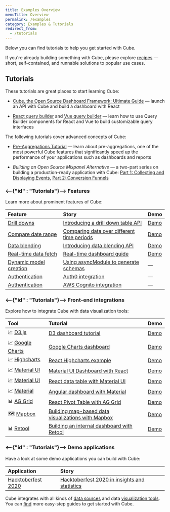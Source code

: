 ```yaml
---
title: Examples Overview
menuTitle: Overview
permalink: /examples
category: Examples & Tutorials
redirect_from:
  - /tutorials
---
```


Below you can find tutorials to help you get started with Cube.

If you're already building something with Cube, please explore
[recipes](/recipes) — short, self-contained, and runnable solutions to popular
use cases.

## Tutorials

These tutorials are great places to start learning Cube:

- [Cube, the Open Source Dashboard Framework: Ultimate Guide](https://cube.dev/blog/cubejs-open-source-dashboard-framework-ultimate-guide)
  — launch an API with Cube and build a dashboard with React

- [React query builder](https://cube.dev/blog/react-query-builder-with-cubejs)
  and [Vue query builder](https://cube.dev/blog/vue-query-builder-with-cubejs/)
  — learn how to use Query Builder components for React and Vue to build
  customizable query interfaces

The following tutorials cover advanced concepts of Cube:

- [Pre-Aggregations Tutorial](https://cube.dev/blog/high-performance-data-analytics-with-cubejs-pre-aggregations/)
  — learn about pre-aggregations, one of the most powerful Cube features that
  significantly speed up the performance of your applications such as dashboards
  and reports

- _Building an Open Source Mixpanel Alternative_ — a two-part series on building
  a production-ready application with Cube:
  [Part 1: Collecting and Displaying Events](https://cube.dev/blog/building-an-open-source-mixpanel-alternative-1),
  [Part 2: Conversion Funnels](https://cube.dev/blog/building-open-source-mixpanel-alternative-2/)

### <--{"id" : "Tutorials"}--> Features

Learn more about prominent features of Cube:

| Feature                                                                                 | Story                                                                                                             | Demo                                              |
| :-------------------------------------------------------------------------------------- | :---------------------------------------------------------------------------------------------------------------- | :------------------------------------------------ |
| [Drill downs](https://cube.dev/docs/schema/fundamentals/additional-concepts#drilldowns) | [Introducing a drill down table API](https://cube.dev/blog/introducing-a-drill-down-table-api-in-cubejs/)         | [Demo](https://drill-downs-demo.cube.dev)         |
| [Compare date range](https://cube.dev/docs/query-format#time-dimensions-format)         | [Comparing data over different time periods](https://cube.dev/blog/comparing-data-over-different-time-periods/)   | [Demo](https://compare-date-range-demo.cube.dev)  |
| [Data blending](https://cube.dev/docs/recipes/data-blending)                            | [Introducing data blending API](https://cube.dev/blog/introducing-data-blending-api/)                             | [Demo](https://data-blending-demo.cube.dev)       |
| [Real-time data fetch](https://cube.dev/docs/real-time-data-fetch)                      | [Real-time dashboard guide](https://real-time-dashboard.cube.dev)                                                 | [Demo](https://real-time-dashboard-demo.cube.dev) |
| [Dynamic model creation](https://cube.dev/docs/dynamic-schema-creation)                 | [Using asyncModule to generate schemas](https://github.com/cube-js/cube/tree/master/examples/async-module-simple) | —                                                 |
| [Authentication](https://cube.dev/docs/security#using-json-web-key-sets-jwks)           | [Auth0 integration](https://github.com/cube-js/cube/tree/master/examples/auth0)                                   | —                                                 |
| [Authentication](https://cube.dev/docs/security#using-json-web-key-sets-jwks)           | [AWS Cognito integration](https://github.com/cube-js/cube/tree/master/examples/cognito)                           | —                                                 |

### <--{"id" : "Tutorials"}--> Front-end integrations

Explore how to integrate Cube with data visualization tools:

| Tool                                                                   | Tutorial                                                                                                                 | Demo                                                                                    |
| :--------------------------------------------------------------------- | :----------------------------------------------------------------------------------------------------------------------- | :-------------------------------------------------------------------------------------- |
| 📈 [D3.js](https://awesome.cube.dev/tools/d3)                          | [D3 dashboard tutorial](https://d3-dashboard.cube.dev)                                                                   | [Demo](https://d3-dashboard-demo.cube.dev)                                              |
| 📈 [Google Charts](https://awesome.cube.dev/tools/google-charts)       | [Google Charts dashboard](https://cube.dev/blog/google-charts-dashboard)                                                 | [Demo](https://google-charts-dashboard-demo.cube.dev)                                   |
| 📈 [Highcharts](https://awesome.cube.dev/tools/highcharts)             | [React Highcharts example](https://cube.dev/blog/react-highcharts-example/)                                              | [Demo](https://highcharts-demo.cube.dev)                                                |
| 📈 [Material UI](https://awesome.cube.dev/tools/material-ui-data-grid) | [Material UI Dashboard with React](https://material-ui-dashboard.cube.dev)                                               | [Demo](https://material-ui-dashboard-demo.cube.dev)                                     |
| 📈 [Material UI](https://awesome.cube.dev/tools/material-ui-data-grid) | [React data table with Material UI](https://dev.to/cubejs/react-data-table-with-material-ui-and-a-spark-of-joy-50o1)     | [Demo](https://react-data-table-demo.cube.dev)                                          |
| 📈 [Material](https://material.io)                                     | [Angular dashboard with Material](https://angular-dashboard.cube.dev)                                                    | [Demo](https://angular-dashboard-demo.cube.dev)                                         |
| 📊 [AG Grid](https://awesome.cube.dev/tools/ag-grid)                   | [React Pivot Table with AG Grid](https://react-pivot-table.cube.dev)                                                     | [Demo](https://react-pivot-table-demo.cube.dev)                                         |
| 🗺 [Mapbox](https://awesome.cube.dev/tools/mapbox-gl)                   | [Building map-based data visualizations with Mapbox](https://mapbox-guide.cube.dev)                                      | [Demo](https://mapbox-demo.cube.dev)                                                    |
| 📊 [Retool](https://retool.com/)                                       | [Building an internal dashboard with Retool](https://cube.dev/blog/building-an-internal-dashboard-with-retool-and-cube/) | [Demo](https://cubedev.retool.com/embedded/public/945c174d-566e-42f6-b33c-73052847e483) |

### <--{"id" : "Tutorials"}--> Demo applications

Have a look at some demo applications you can build with Cube:

| Application                                          | Story                                                                                                                          |
| :--------------------------------------------------- | :----------------------------------------------------------------------------------------------------------------------------- |
| [Hacktoberfest 2020](https://hacktoberfest.cube.dev) | [Hacktoberfest 2020 in insights and statistics](https://dev.to/igorlukanin/hacktoberfest-2020-in-insights-and-statistics-3m57) |

Cube integrates with all kinds of
[data sources](https://cube.dev/docs/config/databases) and data
[visualization tools](https://cube.dev/docs/config/downstream). You can
[find](https://cube.dev/for) more easy-step guides to get started with Cube.
